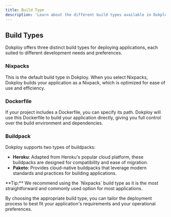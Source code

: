 ```yaml
---
title: Build Type
description: 'Learn about the different build types available in Dokploy, including Nixpacks, Dockerfile, and Buildpack options.'
---
```




## Build Types

Dokploy offers three distinct build types for deploying applications, each suited to different development needs and preferences.


### Nixpacks

This is the default build type in Dokploy. When you select Nixpacks, Dokploy builds your application as a Nixpack, which is optimized for ease of use and efficiency.

### Dockerfile

If your project includes a Dockerfile, you can specify its path. Dokploy will use this Dockerfile to build your application directly, giving you full control over the build environment and dependencies.

### Buildpack

Dokploy supports two types of buildpacks:

- **Heroku**: Adapted from Heroku's popular cloud platform, these buildpacks are designed for compatibility and ease of migration.
- **Paketo**: Provides cloud-native buildpacks that leverage modern standards and practices for building applications.


<Aside>   
    **Tip:** We recommend using the `Nixpacks` build type as it is the most straightforward and commonly used option for most applications.
</Aside>

By choosing the appropriate build type, you can tailor the deployment process to best fit your application's requirements and your operational preferences.
